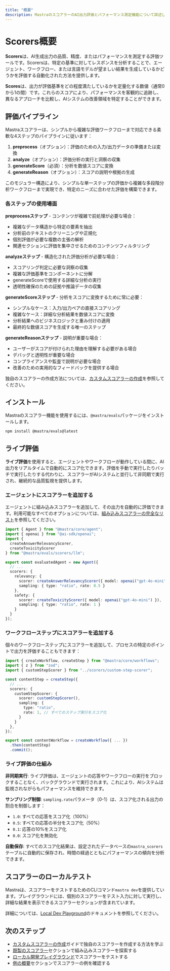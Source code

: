 ```yaml
---
title: "概要"
description: MastraのスコアラーのAI出力評価とパフォーマンス測定機能について詳述した概要。
---
```




# Scorers概要

**Scorers**は、AI生成出力の品質、精度、またはパフォーマンスを測定する評価ツールです。Scorersは、特定の基準に対してレスポンスを分析することで、エージェント、ワークフロー、または言語モデルが望ましい結果を生成しているかどうかを評価する自動化された方法を提供します。

**Scores**は、出力が評価基準をどの程度満たしているかを定量化する数値（通常0から1の間）です。これらのスコアにより、パフォーマンスを客観的に追跡し、異なるアプローチを比較し、AIシステムの改善領域を特定することができます。



## 評価パイプライン

Mastraスコアラーは、シンプルから複雑な評価ワークフローまで対応できる柔軟な4ステップのパイプラインに従います：

1. **preprocess**（オプション）：評価のための入力/出力データの準備または変換
2. **analyze**（オプション）：評価分析の実行と洞察の収集
3. **generateScore**（必須）：分析を数値スコアに変換
4. **generateReason**（オプション）：スコアの説明や根拠の生成

このモジュラー構造により、シンプルな単一ステップの評価から複雑な多段階分析ワークフローまで実現でき、特定のニーズに合わせた評価を構築できます。

### 各ステップの使用場面

**preprocessステップ** - コンテンツが複雑で前処理が必要な場合：
- 複雑なデータ構造から特定の要素を抽出
- 分析前のテキストのクリーニングや正規化
- 個別評価が必要な複数の主張の解析
- 関連セクションに評価を集中させるためのコンテンツフィルタリング

**analyzeステップ** - 構造化された評価分析が必要な場合：
- スコアリング判定に必要な洞察の収集
- 複雑な評価基準をコンポーネントに分解
- generateScoreで使用する詳細な分析の実行
- 透明性確保のための証拠や推論データの収集

**generateScoreステップ** - 分析をスコアに変換するために常に必要：
- シンプルなケース：入力/出力ペアの直接スコアリング
- 複雑なケース：詳細な分析結果を数値スコアに変換
- 分析結果へのビジネスロジックと重み付けの適用
- 最終的な数値スコアを生成する唯一のステップ

**generateReasonステップ** - 説明が重要な場合：
- ユーザーがスコアが付けられた理由を理解する必要がある場合
- デバッグと透明性が重要な場合
- コンプライアンスや監査で説明が必要な場合
- 改善のための実用的なフィードバックを提供する場合

独自のスコアラーの作成方法については、[カスタムスコアラーの作成](/docs/scorers/custom-scorers)を参照してください。



## インストール

Mastraのスコアラー機能を使用するには、`@mastra/evals`パッケージをインストールします。

```bash copy
npm install @mastra/evals@latest
```



## ライブ評価

**ライブ評価**を使用すると、エージェントやワークフローが動作している間に、AI出力をリアルタイムで自動的にスコア化できます。評価を手動で実行したりバッチで実行したりする代わりに、スコアラーがAIシステムと並行して非同期で実行され、継続的な品質監視を提供します。

### エージェントにスコアラーを追加する

エージェントに組み込みスコアラーを追加して、その出力を自動的に評価できます。利用可能なすべてのオプションについては、[組み込みスコアラーの完全なリスト](/docs/scorers/off-the-shelf-scorers)を参照してください。

```typescript filename="src/mastra/agents/evaluated-agent.ts" showLineNumbers copy
import { Agent } from "@mastra/core/agent";
import { openai } from "@ai-sdk/openai";
import { 
  createAnswerRelevancyScorer,
  createToxicityScorer 
} from "@mastra/evals/scorers/llm";

export const evaluatedAgent = new Agent({
  // ...
  scorers: {
    relevancy: {
      scorer: createAnswerRelevancyScorer({ model: openai("gpt-4o-mini") }),
      sampling: { type: "ratio", rate: 0.5 }
    },
    safety: {
      scorer: createToxicityScorer({ model: openai("gpt-4o-mini") }),
      sampling: { type: "ratio", rate: 1 }
    }
  }
});
```

### ワークフローステップにスコアラーを追加する

個々のワークフローステップにスコアラーを追加して、プロセスの特定のポイントで出力を評価することもできます：

```typescript filename="src/mastra/workflows/content-generation.ts" showLineNumbers copy
import { createWorkflow, createStep } from "@mastra/core/workflows";
import { z } from "zod";
import { customStepScorer } from "../scorers/custom-step-scorer";

const contentStep = createStep({
  // ...
  scorers: {
    customStepScorer: {
      scorer: customStepScorer(),
      sampling: {
        type: "ratio",
        rate: 1, // すべてのステップ実行をスコア化
      }
    }
  },
});

export const contentWorkflow = createWorkflow({ ... })
  .then(contentStep)
  .commit();
```

### ライブ評価の仕組み

**非同期実行**: ライブ評価は、エージェントの応答やワークフローの実行をブロックすることなく、バックグラウンドで実行されます。これにより、AIシステムは監視されながらもパフォーマンスを維持できます。

**サンプリング制御**: `sampling.rate`パラメータ（0-1）は、スコア化される出力の割合を制御します：
- `1.0`: すべての応答をスコア化（100%）
- `0.5`: すべての応答の半分をスコア化（50%）
- `0.1`: 応答の10%をスコア化
- `0.0`: スコア化を無効化

**自動保存**: すべてのスコア化結果は、設定されたデータベースの`mastra_scorers`テーブルに自動的に保存され、時間の経過とともにパフォーマンスの傾向を分析できます。



## スコアラーのローカルテスト

Mastraは、スコアラーをテストするためのCLIコマンド`mastra dev`を提供しています。プレイグラウンドには、個別のスコアラーをテスト入力に対して実行し、詳細な結果を表示できるスコアラーセクションが含まれています。

詳細については、[Local Dev Playground](/docs/server-db/local-dev-playground)のドキュメントを参照してください。



## 次のステップ

- [カスタムスコアラーの作成](/docs/scorers/custom-scorers)ガイドで独自のスコアラーを作成する方法を学ぶ
- [既製のスコアラー](/docs/scorers/off-the-shelf-scorers)セクションで組み込みスコアラーを探索する
- [ローカル開発プレイグラウンド](/docs/server-db/local-dev-playground)でスコアラーをテストする
- [例の概要](/examples)セクションでスコアラーの例を確認する
